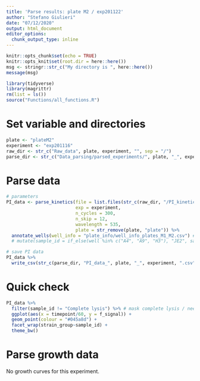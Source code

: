 ```yaml
---
title: 'Parse results: plate M2 / exp201122'
author: "Stefano Giulieri"
date: "07/12/2020"
output: html_document
editor_options: 
  chunk_output_type: inline
---
```


```r
knitr::opts_chunk$set(echo = TRUE)
knitr::opts_knit$set(root.dir = here::here())
msg <- stringr::str_c("My directory is ", here::here())
message(msg)
```

```r
library(tidyverse)
library(magrittr)
rm(list = ls())
source("Functions/all_functions.R")
```

# Set variable and directories

```r
plate <- "plateM2"
experiment <- "exp201116"
raw_dir <- str_c("Raw_data", plate, experiment, "", sep = "/")
parse_dir <- str_c("Data_parsing/parsed_experiments/", plate, "_", experiment, "/")
```

# Parse data

```r
# parameters
PI_data <- parse_kinetics(file = list.files(str_c(raw_dir, "/PI_kinetics"), full.names = T, recursive = T),
                          exp = experiment,
                          n_cycles = 300,
                          n_skip = 12,
                          wavelength = 535,
                          plate = str_remove(plate, "plate")) %>%
  annotate_wells(well_info = "plate_info/well_info_plates_M1_M2.csv") #%>%
  # mutate(sample_id = if_else(well %in% c("A4", "A9", "H3"), "JE2", sample_id )) # add supplementary JE wells. Would be easier to edit well_info 

# save PI data
PI_data %>%
  write_csv(str_c(parse_dir, "PI_data_", plate, "_", experiment, ".csv"))
```

# Quick check

```r
PI_data %>%
  filter(sample_id != "Complete lysis") %>% # mask complete lysis / need to scale because of very high values in these wells
  ggplot(aes(x = timepoint/60, y = f_signal)) +
  geom_point(colour = "#045a8d") +
  facet_wrap(strain_group~sample_id) +
  theme_bw()
```


# Parse growth data

No growth curves for this experiment.



